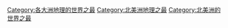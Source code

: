 [[Category:各大洲地理的世界之最|Category:各大洲地理的世界之最]]
[[Category:北美洲地理之最|Category:北美洲地理之最]]
[[Category:北美洲的世界之最|Category:北美洲的世界之最]]